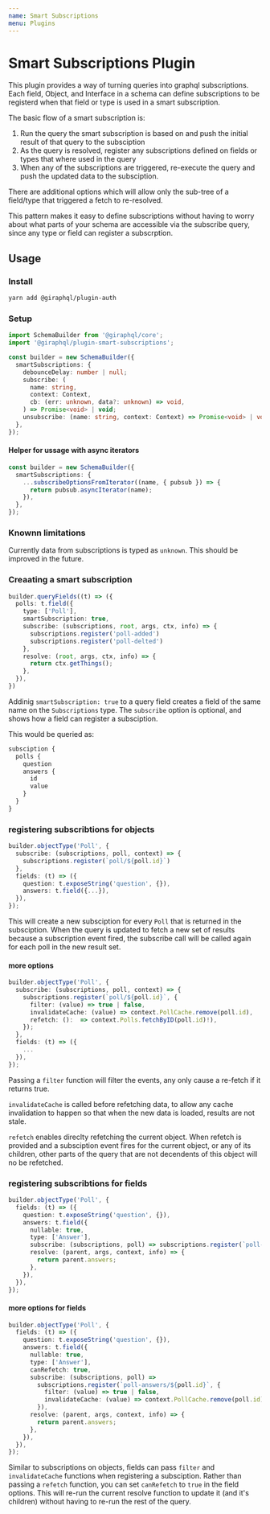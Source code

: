```yaml
---
name: Smart Subscriptions
menu: Plugins
---
```


# Smart Subscriptions Plugin

This plugin provides a way of turning queries into graphql subscriptions. Each field, Object, and
Interface in a schema can define subscriptions to be registerd when that field or type is used in a
smart subscription.

The basic flow of a smart subscription is:

1. Run the query the smart subscription is based on and push the initial result of that query to the
   subsciption
1. As the query is resolved, register any subscriptions defined on fields or types that where used
   in the query
1. When any of the subscriptions are triggered, re-execute the query and push the updated data to
   the subsciption.

There are additional options which will allow only the sub-tree of a field/type that triggered a
fetch to re-resolved.

This pattern makes it easy to define subscriptions without having to worry about what parts of your
schema are accessible via the subscribe query, since any type or field can register a subscrption.

## Usage

### Install

```bash
yarn add @giraphql/plugin-auth
```

### Setup

```typescript
import SchemaBuilder from '@giraphql/core';
import '@giraphql/plugin-smart-subscriptions';

const builder = new SchemaBuilder({
  smartSubscriptions: {
    debounceDelay: number | null;
    subscribe: (
      name: string,
      context: Context,
      cb: (err: unknown, data?: unknown) => void,
    ) => Promise<void> | void;
    unsubscribe: (name: string, context: Context) => Promise<void> | void;
  },
});
```

#### Helper for ussage with async iterators

```typescript
const builder = new SchemaBuilder({
  smartSubscriptions: {
    ...subscribeOptionsFromIterator((name, { pubsub }) => {
      return pubsub.asyncIterator(name);
    }),
  },
});
```

### Knownn limitations

Currently data from subscriptions is typed as `unknown`. This should be improved in the future.

### Creaating a smart subscription

```typescript
builder.queryFields((t) => ({
  polls: t.field({
    type: ['Poll'],
    smartSubscription: true,
    subscribe: (subscriptions, root, args, ctx, info) => {
      subscriptions.register('poll-added')
      subscriptions.register('poll-delted')
    },
    resolve: (root, args, ctx, info) => {
      return ctx.getThings();
    },
  }),
})
```

Addinig `smartSubscription: true` to a query field creates a field of the same name on the
`Subscriptions` type. The `subscribe` option is optional, and shows how a field can register a
subsciption.

This would be queried as:

```graphql
subsciption {
  polls {
    question
    answers {
      id
      value
    }
  }
}
```

### registering subscribtions for objects

```typescript
builder.objectType('Poll', {
  subscribe: (subscriptions, poll, context) => {
    subscriptions.register(`poll/${poll.id}`)
  },
  fields: (t) => ({
    question: t.exposeString('question', {}),
    answers: t.field({...}),
  }),
});
```

This will create a new subsciption for every `Poll` that is returned in the subsciption. When the
query is updated to fetch a new set of results because a subscription event fired, the subscribe
call will be called again for each poll in the new result set.

#### more options

```typescript
builder.objectType('Poll', {
  subscribe: (subscriptions, poll, context) => {
    subscriptions.register(`poll/${poll.id}`, {
      filter: (value) => true | false,
      invalidateCache: (value) => context.PollCache.remove(poll.id),
      refetch: ():  => context.Polls.fetchByID(poll.id)!),
    });
  },
  fields: (t) => ({
    ...
  }),
});
```

Passing a `filter` function will filter the events, any only cause a re-fetch if it returns true.

`invalidateCache` is called before refetching data, to allow any cache invalidation to happen so
that when the new data is loaded, results are not stale.

`refetch` enables direclty refetching the current object. When refetch is provided and a subsciption
event fires for the current object, or any of its children, other parts of the query that are not
decendents of this object will no be refetched.

### registering subscribtions for fields

```typescript
builder.objectType('Poll', {
  fields: (t) => ({
    question: t.exposeString('question', {}),
    answers: t.field({
      nullable: true,
      type: ['Answer'],
      subscribe: (subscriptions, poll) => subscriptions.register(`poll-answers/${poll.id}`),
      resolve: (parent, args, context, info) => {
        return parent.answers;
      },
    }),
  }),
});
```

#### more options for fields

```typescript
builder.objectType('Poll', {
  fields: (t) => ({
    question: t.exposeString('question', {}),
    answers: t.field({
      nullable: true,
      type: ['Answer'],
      canRefetch: true,
      subscribe: (subscriptions, poll) =>
        subscriptions.register(`poll-answers/${poll.id}`, {
          filter: (value) => true | false,
          invalidateCache: (value) => context.PollCache.remove(poll.id),
        }),
      resolve: (parent, args, context, info) => {
        return parent.answers;
      },
    }),
  }),
});
```

Similar to subscriptions on objects, fields can pass `filter` and `invalidateCache` functions when
registering a subsciption. Rather than passing a `refetch` function, you can set `canRefetch` to
`true` in the field options. This will re-run the current resolve function to update it (and it's
children) without having to re-run the rest of the query.
